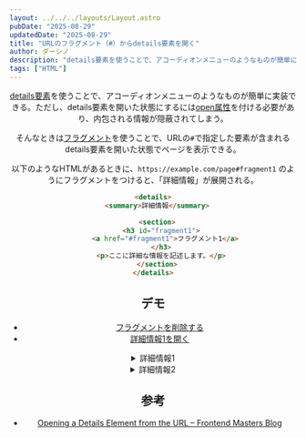 ```yaml
---
layout: ../../../layouts/Layout.astro
pubDate: "2025-08-29"
updatedDate: "2025-08-29"
title: "URLのフラグメント（#）からdetails要素を開く"
author: ダーシノ
description: "details要素を使うことで、アコーディオンメニューのようなものが簡単に実装できる。ただし、details要素を開いた状態にするにはopen属性を付ける必要があり、内包される情報が隠蔽されてしまう。"
tags: ["HTML"]
---
```



<Header {...frontmatter} />


[details要素](https://developer.mozilla.org/en-US/docs/Web/HTML/Reference/Elements/details)を使うことで、アコーディオンメニューのようなものが簡単に実装できる。ただし、details要素を開いた状態にするには[open属性](https://developer.mozilla.org/en-US/docs/Web/HTML/Reference/Elements/details#open)を付ける必要があり、内包される情報が隠蔽されてしまう。

そんなときは[フラグメント](https://developer.mozilla.org/en-US/docs/Web/URI/Reference/Fragment)を使うことで、URLの`#`で指定した要素が含まれるdetails要素を開いた状態でページを表示できる。

以下のようなHTMLがあるときに、`https://example.com/page#fragment1` のようにフラグメントをつけると、「詳細情報」が展開される。
```html
<details>
  <summary>詳細情報</summary>

  <section>
    <h3 id="fragment1">
      <a href="#fragment1">フラグメント1</a>
    </h3>
    <p>ここに詳細な情報を記述します。</p>
  </section>
</details>
```


## デモ

<section id="demo">
  <ul>
    <li>
      <a href="">フラグメントを削除する</a>
    </li>
    <li>
      <a href="#fragment1-1">詳細情報1を開く</a>
    </li>
  </ul>

  <details>
    <summary>詳細情報1</summary>
    
    <section>
      <h3 id="fragment1-1">
        <a href="#fragment1-1">フラグメント1-1</a>
      </h3>
      <p>ここに詳細な情報を記述します。</p>
    </section>

    <section>
      <h3 id="fragment1-2">
        <a href="#fragment1-2">フラグメント1-2</a>
      </h3>
      <p>ここに詳細な情報を記述します。</p>
    </section>
  </details>

  <details>
    <summary>詳細情報2</summary>
    
    <section>
      <h3 id="fragment2-1">
        <a href="#fragment2-1">フラグメント2-1</a>
      </h3>
      <p>ここに詳細な情報を記述します。</p>
    </section>

    <section>
      <h3 id="fragment2-2">
        <a href="#fragment2-2">フラグメント2-2</a>
      </h3>
      <p>ここに詳細な情報を記述します。</p>
    </section>
  </details>

</section>


## 参考

- [Opening a Details Element from the URL – Frontend Masters Blog](https://frontendmasters.com/blog/opening-a-details-element-from-the-url/)
